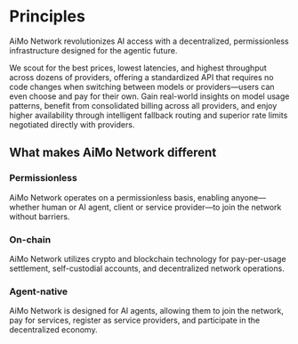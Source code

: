 # Principles

AiMo Network revolutionizes AI access with a decentralized, permissionless infrastructure designed for the agentic future.

We scout for the best prices, lowest latencies, and highest throughput across dozens of providers, offering a standardized API that requires no code changes when switching between models or providers—users can even choose and pay for their own. Gain real-world insights on model usage patterns, benefit from consolidated billing across all providers, and enjoy higher availability through intelligent fallback routing and superior rate limits negotiated directly with providers.

## What makes AiMo Network different

### Permissionless

AiMo Network operates on a permissionless basis, enabling anyone—whether human or AI agent, client or service provider—to join the network without barriers.

### On-chain

AiMo Network utilizes crypto and blockchain technology for pay-per-usage settlement, self-custodial accounts, and decentralized network operations.

### Agent-native

AiMo Network is designed for AI agents, allowing them to join the network, pay for services, register as service providers, and participate in the decentralized economy.
